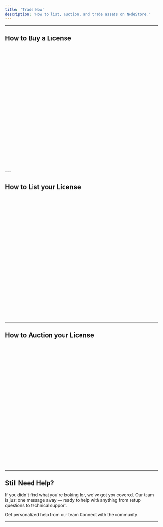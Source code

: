 ```yaml
---
title: 'Trade Now'
description: 'How to list, auction, and trade assets on NodeStore.'
---
```


---


## How to Buy a License 
<Frame caption="">
  <iframe 
    width="100%" 
    height="400" 
    title="NodeStore Trading Demo" 
    frameBorder="0" 
    allow="accelerometer; autoplay; clipboard-write; encrypted-media; gyroscope; picture-in-picture" 
    allowFullScreen>
  </iframe>
</Frame>
---

## How to List your License 
<Frame caption="">
  <iframe 
    width="100%" 
    height="400" 
    title="NodeStore Trading Demo" 
    frameBorder="0" 
    allow="accelerometer; autoplay; clipboard-write; encrypted-media; gyroscope; picture-in-picture" 
    allowFullScreen>
  </iframe>
</Frame>

---

## How to Auction your License 
<Frame caption="">
  <iframe 
    width="100%" 
    height="400" 
    title="NodeStore Trading Demo" 
    frameBorder="0" 
    allow="accelerometer; autoplay; clipboard-write; encrypted-media; gyroscope; picture-in-picture" 
    allowFullScreen>
  </iframe>
</Frame>

---


## Still Need Help?

If you didn't find what you're looking for, we've got you covered. Our team is just one message away — ready to help with anything from setup questions to technical support.

<CardGroup cols={2}>
  <Card title="Open Support Ticket" icon="rectangle-stack" href="https://discord.com/channels/1217243890352914552/1220638161407836241">
    Get personalized help from our team
  </Card>
  <Card title="Join Discord" icon="message-circle" href="https://discord.com/invite/JDkD4EaqcZ">
    Connect with the community
  </Card>
</CardGroup>

---

